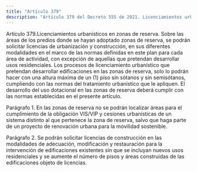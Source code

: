 ```yaml
---
title: "Artículo 379"
description: "Artículo 379 del Decreto 555 de 2021. Licenciamientos urbanísticos en zonas de reserva."
---
```


Artículo 379.Licenciamientos urbanísticos en zonas de reserva. Sobre las áreas de los predios donde se hayan adoptado zonas de reserva, se podrán solicitar licencias de urbanización y construcción, en sus diferentes modalidades en el marco de las normas definidas en este plan para cada área de actividad, con excepción de aquellas que pretendan desarrollar usos residenciales. Los procesos de licenciamiento urbanístico que pretendan desarrollar edificaciones en las zonas de reserva, solo lo podrán hacer con una altura máxima de un (1) piso sin sótanos y sin semisótanos, cumpliendo con las normas del tratamiento urbanístico que le apliquen. El desarrollo del uso dotacional en las zonas de reserva deberá cumplir con las normas establecidas en el presente artículo.
 
Parágrafo 1. En las zonas de reserva no se podrán localizar áreas para el cumplimiento de la obligación VIS/VIP y cesiones urbanísticas de un sistema distinto al que pertenece la zona de reserva, salvo que haga parte de un proyecto de renovación urbana para la movilidad sostenible.
 
Parágrafo 2. Se podrán solicitar licencias de construcción en las modalidades de adecuación, modificación y restauración para la intervención de edificaciones existentes sin que se incluyan nuevos usos residenciales y se aumente el número de pisos y áreas construidas de las edificaciones objeto de licencias.